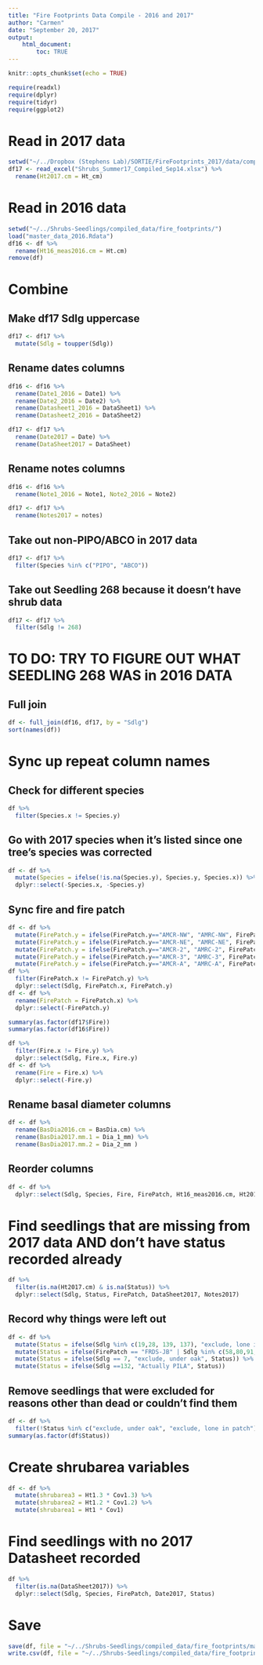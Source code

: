 ```yaml
---
title: "Fire Footprints Data Compile - 2016 and 2017"
author: "Carmen"
date: "September 20, 2017"
output: 
    html_document:
        toc: TRUE
---
```


```r
knitr::opts_chunk$set(echo = TRUE)
```

```r
require(readxl)
require(dplyr)
require(tidyr)
require(ggplot2)
```

# Read in 2017 data
```r
setwd("~/../Dropbox (Stephens Lab)/SORTIE/FireFootprints_2017/data/compiled/")
df17 <- read_excel("Shrubs_Summer17_Compiled_Sep14.xlsx") %>% 
  rename(Ht2017.cm = Ht_cm)
```

# Read in 2016 data
```r
setwd("~/../Shrubs-Seedlings/compiled_data/fire_footprints/")
load("master_data_2016.Rdata")
df16 <- df %>% 
  rename(Ht16_meas2016.cm = Ht.cm)
remove(df)
```

# Combine

## Make df17 Sdlg uppercase 
```r
df17 <- df17 %>% 
  mutate(Sdlg = toupper(Sdlg))
```

## Rename dates columns
```r
df16 <- df16 %>% 
  rename(Date1_2016 = Date1) %>% 
  rename(Date2_2016 = Date2) %>% 
  rename(Datasheet1_2016 = DataSheet1) %>% 
  rename(Datasheet2_2016 = DataSheet2)
```

```r
df17 <- df17 %>% 
  rename(Date2017 = Date) %>% 
  rename(DataSheet2017 = DataSheet)
```

## Rename notes columns
```r
df16 <- df16 %>% 
  rename(Note1_2016 = Note1, Note2_2016 = Note2)
```

```r
df17 <- df17 %>% 
  rename(Notes2017 = notes)
```

## Take out non-PIPO/ABCO in 2017 data
```r
df17 <- df17 %>% 
  filter(Species %in% c("PIPO", "ABCO"))
```

## Take out Seedling 268 because it doesn't have shrub data
```r
df17 <- df17 %>% 
  filter(Sdlg != 268)
```

# TO DO: TRY TO FIGURE OUT WHAT SEEDLING 268 WAS in 2016 DATA

## Full join
```r
df <- full_join(df16, df17, by = "Sdlg")
sort(names(df))
```

# Sync up repeat column names

## Check for different species
```r
df %>% 
  filter(Species.x != Species.y)
```

## Go with 2017 species when it's listed since one tree's species was corrected
```r
df <- df %>% 
  mutate(Species = ifelse(!is.na(Species.y), Species.y, Species.x)) %>% 
  dplyr::select(-Species.x, -Species.y)
```

## Sync fire and fire patch
```r
df <- df %>% 
  mutate(FirePatch.y = ifelse(FirePatch.y=="AMCR-NW", "AMRC-NW", FirePatch.y)) %>% 
  mutate(FirePatch.y = ifelse(FirePatch.y=="AMCR-NE", "AMRC-NE", FirePatch.y)) %>% 
  mutate(FirePatch.y = ifelse(FirePatch.y=="AMCR-2", "AMRC-2", FirePatch.y)) %>% 
  mutate(FirePatch.y = ifelse(FirePatch.y=="AMCR-3", "AMRC-3", FirePatch.y)) %>% 
  mutate(FirePatch.y = ifelse(FirePatch.y=="AMCR-A", "AMRC-A", FirePatch.y))
df %>% 
  filter(FirePatch.x != FirePatch.y) %>% 
  dplyr::select(Sdlg, FirePatch.x, FirePatch.y)
df <- df %>% 
  rename(FirePatch = FirePatch.x) %>% 
  dplyr::select(-FirePatch.y)
```

```r
summary(as.factor(df17$Fire))
summary(as.factor(df16$Fire))

df %>% 
  filter(Fire.x != Fire.y) %>% 
  dplyr::select(Sdlg, Fire.x, Fire.y)
df <- df %>% 
  rename(Fire = Fire.x) %>% 
  dplyr::select(-Fire.y)
```
 
## Rename basal diameter columns
```r
df <- df %>% 
  rename(BasDia2016.cm = BasDia.cm) %>% 
  rename(BasDia2017.mm.1 = Dia_1_mm) %>% 
  rename(BasDia2017.mm.2 = Dia_2_mm ) 
```

## Reorder columns
```r
df <- df %>% 
  dplyr::select(Sdlg, Species, Fire, FirePatch, Ht16_meas2016.cm, Ht2017.cm, everything())
```

# Find seedlings that are missing from 2017 data AND don't have status recorded already
```r
df %>% 
  filter(is.na(Ht2017.cm) & is.na(Status)) %>% 
  dplyr::select(Sdlg, Status, FirePatch, DataSheet2017, Notes2017)
```

## Record why things were left out 
```r
df <- df %>% 
  mutate(Status = ifelse(Sdlg %in% c(19,28, 139, 137), "exclude, lone in patch", Status)) %>% 
  mutate(Status = ifelse(FirePatch == "FRDS-JB" | Sdlg %in% c(58,80,91,92,93,100,103,106,107,229,176), "not found",Status)) %>% 
  mutate(Status = ifelse(Sdlg == 7, "exclude, under oak", Status)) %>% 
  mutate(Status = ifelse(Sdlg ==132, "Actually PILA", Status))
```

## Remove seedlings that were excluded for reasons other than dead or couldn't find them
```r
df <- df %>% 
  filter(!Status %in% c("exclude, under oak", "exclude, lone in patch"))
summary(as.factor(df$Status))
```

# Create shrubarea variables
```r
df <- df %>% 
  mutate(shrubarea3 = Ht1.3 * Cov1.3) %>% 
  mutate(shrubarea2 = Ht1.2 * Cov1.2) %>% 
  mutate(shrubarea1 = Ht1 * Cov1) 
```

# Find seedlings with no 2017 Datasheet recorded
```r
df %>% 
  filter(is.na(DataSheet2017)) %>% 
  dplyr::select(Sdlg, Species, FirePatch, Date2017, Status)
```

# Save
```r
save(df, file = "~/../Shrubs-Seedlings/compiled_data/fire_footprints/master_seedlings.Rdata")
write.csv(df, file = "~/../Shrubs-Seedlings/compiled_data/fire_footprints/master_seedlings.csv", row.names = F)
```

